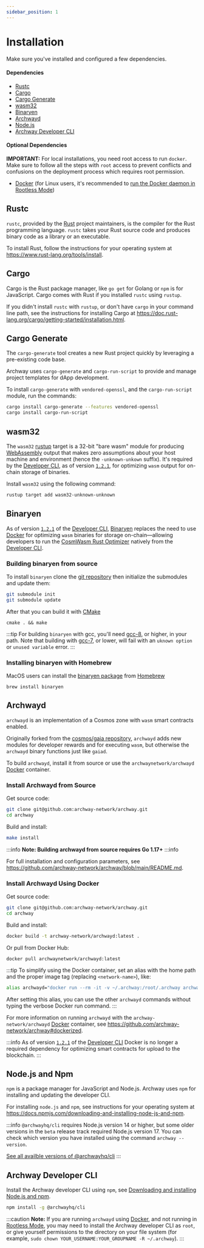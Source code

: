 ```yaml
---
sidebar_position: 1
---
```


# Installation

Make sure you've installed and configured a few dependencies.

#### Dependencies

- [Rustc](#rustc "Install Rust")
- [Cargo](#cargo "Install Cargo")
- [Cargo Generate](#cargo-generate "Install Cargo Generate")
- [wasm32](#wasm32 "Install wasm32")
- [Binaryen](#binaryen "Install Binaryen")
- [Archwayd](#archwayd "Install Archway Daemon")
- [Node.js](#nodejs-and-npm "Install Node.js and NPM")
- [Archway Developer CLI](#archway-developer-cli "Install develolper CLI")

#### Optional Dependencies

**IMPORTANT:** For local installations, you need root access to run `docker`. Make sure to follow all the steps with `root` access to prevent conflicts and confusions on the deployment process which requires root permission.

- [Docker](https://docs.docker.com/get-docker "Install Docker") (for Linux users, it's recommended to [run the Docker daemon in Rootless Mode](https://docs.docker.com/engine/security/rootless/))

## Rustc

`rustc`, provided by the [Rust](https://www.rust-lang.org/ "Rust Homepage") project maintainers, is the compiler for the Rust programming language. `rustc` takes your Rust source code and produces binary code as a library or an executable.

To install Rust, follow the instructions for your operating system at https://www.rust-lang.org/tools/install.

## Cargo

Cargo is the Rust package manager, like `go get` for Golang or `npm` is for JavaScript. Cargo comes with Rust if you installed `rustc` using `rustup`.

If you didn't install  `rustc` with `rustup`, or don't have `cargo` in your command line path, see the instructions for installing Cargo at https://doc.rust-lang.org/cargo/getting-started/installation.html.

## Cargo Generate

The `cargo-generate` tool creates a new Rust project quickly by leveraging a pre-existing code base.

Archway uses `cargo-generate` and `cargo-run-script` to provide and manage project templates for dApp development.

To install `cargo-generate` with `vendored-openssl`, and the `cargo-run-script` module, run the commands:

```bash
cargo install cargo-generate --features vendored-openssl
cargo install cargo-run-script
```

## wasm32

The `wasm32` [rustup](https://rustup.rs/) target is a 32-bit "bare wasm" module for producing [WebAssembly](https://webassembly.org/) output that makes zero assumptions about your host machine and environment (hence the `-unknown-unkown` suffix). It's required by the [Developer CLI](https://www.npmjs.com/package/@archwayhq/cli), as of version [`1.2.1`](https://www.npmjs.com/package/@archwayhq/cli/v/1.2.1), for optimizing `wasm` output for on-chain storage of binaries.

Install `wasm32` using the following command:

```bash
rustup target add wasm32-unknown-unknown
```

## Binaryen

As of version [`1.2.1`](https://www.npmjs.com/package/@archwayhq/cli/v/1.2.1) of the [Developer CLI](https://www.npmjs.com/package/@archwayhq/cli), [Binaryen](https://github.com/WebAssembly/binaryen) replaces the need to use [Docker](https://docs.docker.com/get-docker) for optimizing `wasm` binaries for storage on-chain—allowing developers to run the [CosmWasm Rust Optimizer](https://github.com/CosmWasm/rust-optimizer) natively from the [Developer CLI](https://www.npmjs.com/package/@archwayhq/cli).

### Building binaryen from source

To install `binaryen` clone the [git repository](https://github.com/WebAssembly/binaryen) then initialize the submodules and update them:

```bash
git submodule init
git submodule update
```

After that you can build it with [CMake](https://cmake.org/)
```
cmake . && make
```

:::tip
For building `binaryen` with gcc, you'll need [gcc-8](https://gcc.gnu.org/gcc-8/), or higher, in your path. Note that building with [gcc-7](https://gcc.gnu.org/gcc-7/), or lower, will fail with an `uknown option` or `unused variable` error.
:::

### Installing binaryen with Homebrew

MacOS users can install the [binaryen package](https://formulae.brew.sh/formula/binaryen#default) from [Homebrew](https://brew.sh/)

```
brew install binaryen
```

## Archwayd

`archwayd` is an implementation of a Cosmos zone with `wasm` smart contracts enabled.

Originally forked from the [cosmos/gaia repository](https://github.com/cosmos/gaia), `archwayd` adds new modules for developer rewards and for executing `wasm`, but otherwise the `archwayd` binary functions just like `gaiad`.

To build `archwayd`, install it from source or use the `archwaynetwork/archwayd` [Docker](https://www.docker.com/ "Docker Homepage") container.

### Install Archwayd from Source

Get source code:

```bash
git clone git@github.com:archway-network/archway.git
cd archway
```

Build and install:

```bash
make install
```

:::info
**Note: Building archwayd from source requires Go 1.17+**
:::info

For full installation and configuration parameters, see https://github.com/archway-network/archway/blob/main/README.md.

### Install Archwayd Using Docker

Get source code:

```bash
git clone git@github.com:archway-network/archway.git
cd archway
```

Build and install:

```bash
docker build -t archway-network/archwayd:latest .
```

Or pull from Docker Hub:

```
docker pull archwaynetwork/archwayd:latest
```

:::tip
To simplify using the Docker container, set an alias with the home path and the proper image tag (replacing `<network-name>`), like:

```bash
alias archwayd="docker run --rm -it -v ~/.archway:/root/.archway archwaynetwork/archwayd:<network-name>"
```

After setting this alias, you can use the other `archwayd` commands without typing the verbose Docker run command.
:::

For more information on running `archwayd` with the `archway-network/archwayd` [Docker](https://www.docker.com/ "Docker Homepage") container, see  https://github.com/archway-network/archway#dockerized.

:::info
As of version [`1.2.1`](https://www.npmjs.com/package/@archwayhq/cli/v/1.2.1) of the [Developer CLI](https://www.npmjs.com/package/@archwayhq/cli) Docker is no longer a required dependency for optimizing smart contracts for upload to the blockchain.
:::


## Node.js and Npm

`npm` is a package manager for JavaScript and Node.js. Archway uses `npm` for installing and updating the developer CLI.

For installing `node.js` and `npm`, see instructions for your operating system at https://docs.npmjs.com/downloading-and-installing-node-js-and-npm.

:::info
`@archwayhq/cli` requires Node.js version 14 or higher, but some older versions in the `beta` release track required Node.js version 17. You can check which version you have installed using the command `archway --version`.

[See all availble versions of @archwayhq/cli](https://www.npmjs.com/package/@archwayhq/cli?activeTab=versions)
:::

## Archway Developer CLI

Install the Archway developer CLI using `npm`, see [Downloading and installing Node.js and npm](https://docs.npmjs.com/downloading-and-installing-node-js-and-npm).

```bash
npm install -g @archwayhq/cli
```

:::caution
**Note:** If you are running `archwayd` using [Docker](https://docs.docker.com/get-docker), and not running in [Rootless Mode](https://docs.docker.com/engine/security/rootless/), you may need to install the Archway developer CLI as `root`, or give yourself permissions to the directory on your file system (for example, `sudo chown YOUR_USERNAME:YOUR_GROUPNAME -R ~/.archway`).
:::
